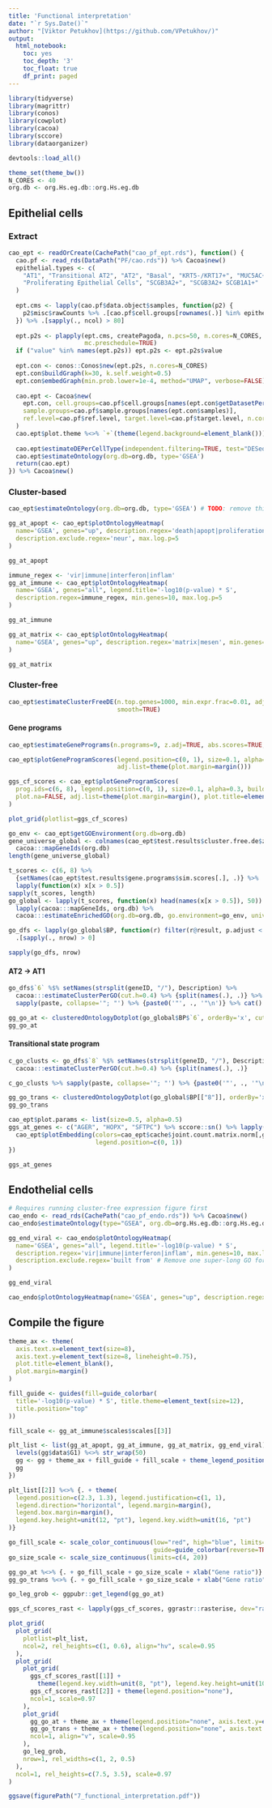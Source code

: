 ```yaml
---
title: 'Functional interpretation'
date: "`r Sys.Date()`"
author: "[Viktor Petukhov](https://github.com/VPetukhov/)"
output:
  html_notebook:
    toc: yes
    toc_depth: '3'
    toc_float: true
    df_print: paged
---
```


```r
library(tidyverse)
library(magrittr)
library(conos)
library(cowplot)
library(cacoa)
library(sccore)
library(dataorganizer)

devtools::load_all()

theme_set(theme_bw())
N_CORES <- 40
org.db <- org.Hs.eg.db::org.Hs.eg.db
```

## Epithelial cells

### Extract

```r
cao_ept <- readOrCreate(CachePath("cao_pf_ept.rds"), function() {
  cao.pf <- read_rds(DataPath("PF/cao.rds")) %>% Cacoa$new()
  epithelial.types <- c(
    "AT1", "Transitional AT2", "AT2", "Basal", "KRT5-/KRT17+", "MUC5AC+ High", "MUC5B+",
    "Proliferating Epithelial Cells", "SCGB3A2+", "SCGB3A2+ SCGB1A1+"
  )
  
  ept.cms <- lapply(cao.pf$data.object$samples, function(p2) {
    p2$misc$rawCounts %>% .[cao.pf$cell.groups[rownames(.)] %in% epithelial.types,] %>% t()
  }) %>% .[sapply(., ncol) > 80]
  
  ept.p2s <- plapply(ept.cms, createPagoda, n.pcs=50, n.cores=N_CORES, progress=TRUE,
                     mc.preschedule=TRUE)
  if ("value" %in% names(ept.p2s)) ept.p2s <- ept.p2s$value
  
  ept.con <- conos::Conos$new(ept.p2s, n.cores=N_CORES)
  ept.con$buildGraph(k=30, k.self.weight=0.5)
  ept.con$embedGraph(min.prob.lower=1e-4, method="UMAP", verbose=FALSE)
  
  cao.ept <- Cacoa$new(
    ept.con, cell.groups=cao.pf$cell.groups[names(ept.con$getDatasetPerCell())], 
    sample.groups=cao.pf$sample.groups[names(ept.con$samples)], 
    ref.level=cao.pf$ref.level, target.level=cao.pf$target.level, n.cores=N_CORES
  )
  cao.ept$plot.theme %<>% `+`(theme(legend.background=element_blank()))
  
  cao.ept$estimateDEPerCellType(independent.filtering=TRUE, test="DESeq2.Wald")
  cao.ept$estimateOntology(org.db=org.db, type='GSEA')
  return(cao.ept)
}) %>% Cacoa$new()
```

### Cluster-based

```r
cao_ept$estimateOntology(org.db=org.db, type='GSEA') # TODO: remove this
```

```r
gg_at_apopt <- cao_ept$plotOntologyHeatmap(
  name='GSEA', genes="up", description.regex='death|apopt|proliferation', min.genes=10,
  description.exclude.regex='neur', max.log.p=5
)

gg_at_apopt
```

```r
immune_regex <- 'vir|immune|interferon|inflam'
gg_at_immune <- cao_ept$plotOntologyHeatmap(
  name='GSEA', genes="all", legend.title='-log10(p-value) * S',
  description.regex=immune_regex, min.genes=10, max.log.p=5
)

gg_at_immune
```

```r
gg_at_matrix <- cao_ept$plotOntologyHeatmap(
  name='GSEA', genes="up", description.regex='matrix|mesen', min.genes=10, max.log.p=5
)

gg_at_matrix
```

### Cluster-free

```r
cao_ept$estimateClusterFreeDE(n.top.genes=1000, min.expr.frac=0.01, adjust.pvalues=TRUE, 
                              smooth=TRUE)
```

#### Gene programs


```r
cao_ept$estimateGenePrograms(n.programs=9, z.adj=TRUE, abs.scores=TRUE, smooth=FALSE, verbose=FALSE)
```

```r
cao_ept$plotGeneProgramScores(legend.position=c(0, 1), size=0.1, alpha=0.5, plot.na=FALSE,
                              adj.list=theme(plot.margin=margin()))
```

```r
ggs_cf_scores <- cao_ept$plotGeneProgramScores(
  prog.ids=c(6, 8), legend.position=c(0, 1), size=0.1, alpha=0.3, build.panel=FALSE, 
  plot.na=FALSE, adj.list=theme(plot.margin=margin(), plot.title=element_blank())
)

plot_grid(plotlist=ggs_cf_scores)
```

```r
go_env <- cao_ept$getGOEnvironment(org.db=org.db)
gene_universe_global <- colnames(cao_ept$test.results$cluster.free.de$z.adj) %>% 
  cacoa:::mapGeneIds(org.db)
length(gene_universe_global)
```


```r
t_scores <- c(6, 8) %>% 
  {setNames(cao_ept$test.results$gene.programs$sim.scores[.], .)} %>% 
  lapply(function(x) x[x > 0.5])
sapply(t_scores, length)
go_global <- lapply(t_scores, function(x) head(names(x[x > 0.5]), 50)) %>% 
  lapply(cacoa:::mapGeneIds, org.db) %>% 
  cacoa:::estimateEnrichedGO(org.db=org.db, go.environment=go_env, universe=gene_universe_global)

go_dfs <- lapply(go_global$BP, function(r) filter(r@result, p.adjust < 0.05)) %>% 
  .[sapply(., nrow) > 0]

sapply(go_dfs, nrow)
```

#### AT2 -> AT1

```r
go_dfs$`6` %$% setNames(strsplit(geneID, "/"), Description) %>% 
  cacoa:::estimateClusterPerGO(cut.h=0.4) %>% {split(names(.), .)} %>% 
  sapply(paste, collapse='"; "') %>% {paste0('"', ., '"\n')} %>% cat()
```

```r
gg_go_at <- clusteredOntologyDotplot(go_global$BP$`6`, orderBy='x', cut.h=0.4)
gg_go_at
```

#### Transitional state program

```r
c_go_clusts <- go_dfs$`8` %$% setNames(strsplit(geneID, "/"), Description) %>% 
  cacoa:::estimateClusterPerGO(cut.h=0.4) %>% {split(names(.), .)}

c_go_clusts %>% sapply(paste, collapse='"; "') %>% {paste0('"', ., '"\n')} %>% cat
```

```r
gg_go_trans <- clusteredOntologyDotplot(go_global$BP[["8"]], orderBy='x', cut.h=0.4)
gg_go_trans
```

```r
cao_ept$plot.params <- list(size=0.5, alpha=0.5)
ggs_at_genes <- c("AGER", "HOPX", "SFTPC") %>% sccore::sn() %>% lapply(function(gn) {
  cao_ept$plotEmbedding(colors=cao_ept$cache$joint.count.matrix.norm[,gn], legend.title="Expr.",
                        legend.position=c(0, 1))
})

ggs_at_genes
```

## Endothelial cells

```r
# Requires running cluster-free expression figure first
cao_endo <- read_rds(CachePath("cao_pf_endo.rds")) %>% Cacoa$new()
cao_endo$estimateOntology(type="GSEA", org.db=org.Hs.eg.db::org.Hs.eg.db)
```

```r
gg_end_viral <- cao_endo$plotOntologyHeatmap(
  name='GSEA', genes="all", legend.title='-log10(p-value) * S',
  description.regex='vir|immune|interferon|inflam', min.genes=10, max.log.p=5,
  description.exclude.regex='built from' # Remove one super-long GO for cluster name
)

gg_end_viral
```

```r
cao_endo$plotOntologyHeatmap(name='GSEA', genes="up", description.regex='matrix|mesen')
```

## Compile the figure

```r
theme_ax <- theme(
  axis.text.x=element_text(size=8),
  axis.text.y=element_text(size=8, lineheight=0.75),
  plot.title=element_blank(),
  plot.margin=margin()
)

fill_guide <- guides(fill=guide_colorbar(
  title='-log10(p-value) * S', title.theme=element_text(size=12), 
  title.position="top"
))

fill_scale <- gg_at_immune$scales$scales[[3]]

plt_list <- list(gg_at_apopt, gg_at_immune, gg_at_matrix, gg_end_viral) %>% lapply(function(gg) {
  levels(gg$data$G1) %<>% str_wrap(50)
  gg <- gg + theme_ax + fill_guide + fill_scale + theme_legend_position("none")
  gg
})

plt_list[[2]] %<>% {. + theme(
  legend.position=c(2.3, 1.3), legend.justification=c(1, 1), 
  legend.direction="horizontal", legend.margin=margin(),
  legend.box.margin=margin(),
  legend.key.height=unit(12, "pt"), legend.key.width=unit(16, "pt")
)}

go_fill_scale <- scale_color_continuous(low="red", high="blue", limits=c(0, 0.05),
                                        guide=guide_colorbar(reverse=TRUE))
go_size_scale <- scale_size_continuous(limits=c(4, 20))

gg_go_at %<>% {. + go_fill_scale + go_size_scale + xlab("Gene ratio")}
gg_go_trans %<>% {. + go_fill_scale + go_size_scale + xlab("Gene ratio")}

go_leg_grob <- ggpubr::get_legend(gg_go_at)

ggs_cf_scores_rast <- lapply(ggs_cf_scores, ggrastr::rasterise, dev="ragg_png", dpi=100)

plot_grid(
  plot_grid(
    plotlist=plt_list,
    ncol=2, rel_heights=c(1, 0.6), align="hv", scale=0.95
  ),
  plot_grid(
    plot_grid(
      ggs_cf_scores_rast[[1]] + 
        theme(legend.key.width=unit(8, "pt"), legend.key.height=unit(10, "pt")),
      ggs_cf_scores_rast[[2]] + theme(legend.position="none"),
      ncol=1, scale=0.97
    ),
    plot_grid(
      gg_go_at + theme_ax + theme(legend.position="none", axis.text.y=element_text(size=10)),
      gg_go_trans + theme_ax + theme(legend.position="none", axis.text.y=element_text(size=10)),
      ncol=1, align="v", scale=0.95
    ),
    go_leg_grob,
    nrow=1, rel_widths=c(1, 2, 0.5)
  ),
  ncol=1, rel_heights=c(7.5, 3.5), scale=0.97
)

ggsave(figurePath("7_functional_interpretation.pdf"))
```
